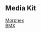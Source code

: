 ## Media Kit
[Morphex](https://github.com/jorphex/morphex-docs/raw/main/public/Morphex%20Media%20Kit.zip)   
[BMX](https://github.com/jorphex/morphex-docs/raw/main/public/BMX.zip)
